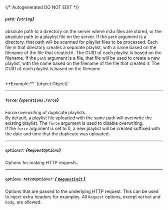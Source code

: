 {/* Autogenerated DO NOT EDIT  */}

##### `path`: *{`string`}*
absolute path to a directory on the server where m3u files are stored, or the absolute path to a playlist file on the server. 
If the `path` argument is a directory, that path will be scanned for playlist files to be processed. 
Each file in that directory creates a separate playlist, with a name based on the filename of the file that created it. 
The GUID of each playlist is based on the filename. 
If the `path` argument is a file, that file will be used to create a new playlist, with the name based on the filename of the file that created it. 
The GUID of each playlist is based on the filename.

<br/>
**Example:** `[object Object]`

---
##### `force`: *{`operations.Force`}*
Force overwriting of duplicate playlists.  
By default, a playlist file uploaded with the same path will overwrite the existing playlist. 
The `force` argument is used to disable overwriting.  
If the `force` argument is set to 0, a new playlist will be created suffixed with the date and time that the duplicate was uploaded.


<Collapsible openLabel={Labels.showProperties} closeLabel={Labels.hideProperties}>
  <Force />
</Collapsible>

---
##### `options?`: *{`RequestOptions`}*
Options for making HTTP requests.

---
##### `options.fetchOptions?`: [*{ `RequestInit` }*](https://developer.mozilla.org/en-US/docs/Web/API/Request/Request#options)
Options that are passed to the underlying HTTP request. This can be used to inject extra headers for examples. All `Request` options, except `method` and `body`, are allowed.

